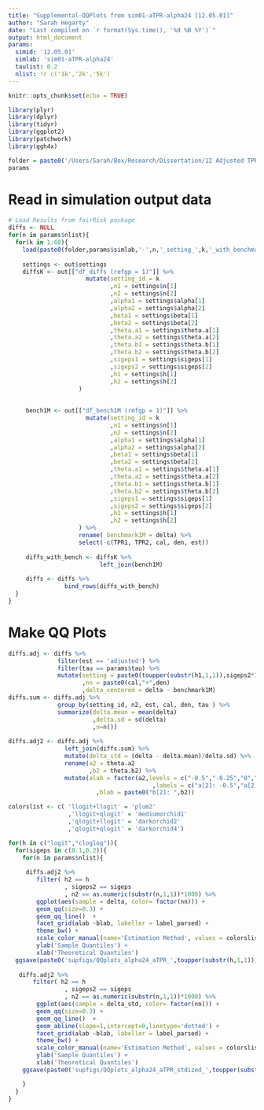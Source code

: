 ```yaml
---
title: "Supplemental-QQPlots from sim01-aTPR-alpha24 [12.05.01]"
author: "Sarah Hegarty"
date: "Last compiled on `r format(Sys.time(), '%d %B %Y')`"
output: html_document
params:
  simid: '12.05.01'
  simlab: 'sim01-aTPR-alpha24'
  taulist: 0.2
  nlist: !r c('1k','2k','5k')
---
```


```r
knitr::opts_chunk$set(echo = TRUE)
```

```r
library(plyr)
library(dplyr)
library(tidyr)
library(ggplot2)
library(patchwork)
library(ggh4x)
```

```r
folder = paste0('/Users/Sarah/Box/Research/Dissertation/12 Adjusted TPR/numerical/',params$simid,'/simout/')
params
```


# Read in simulation output data
```r
# Load Results from fairRisk package
diffs <- NULL
for(n in params$nlist){ 
  for(k in 1:60){
    load(paste0(folder,params$simlab,'-',n,'_setting_',k,'_with_benchmarks.Rdata'))
    
    settings <- out$settings
    diffsK <- out[["df_diffs (refgp = 1)"]] %>%
                      mutate(setting_id = k
                             ,n1 = settings$n[1]
                             ,n2 = settings$n[2]
                             ,alpha1 = settings$alpha[1]
                             ,alpha2 = settings$alpha[2]
                             ,beta1 = settings$beta[1]
                             ,beta2 = settings$beta[2]
                             ,theta.a1 = settings$theta.a[1]
                             ,theta.a2 = settings$theta.a[2]
                             ,theta.b1 = settings$theta.b[1]
                             ,theta.b2 = settings$theta.b[2]
                             ,sigeps1 = settings$sigeps[1]
                             ,sigeps2 = settings$sigeps[2]
                             ,h1 = settings$h[1]
                             ,h2 = settings$h[2]
                    )
                  
    
     bench1M <- out[["df_bench1M (refgp = 1)"]] %>%
                      mutate(setting_id = k
                             ,n1 = settings$n[1]
                             ,n2 = settings$n[2]
                             ,alpha1 = settings$alpha[1]
                             ,alpha2 = settings$alpha[2]
                             ,beta1 = settings$beta[1]
                             ,beta2 = settings$beta[2]
                             ,theta.a1 = settings$theta.a[1]
                             ,theta.a2 = settings$theta.a[2]
                             ,theta.b1 = settings$theta.b[1]
                             ,theta.b2 = settings$theta.b[2]
                             ,sigeps1 = settings$sigeps[1]
                             ,sigeps2 = settings$sigeps[2]
                             ,h1 = settings$h[1]
                             ,h2 = settings$h[2]
                    ) %>%
                    rename( benchmark1M = delta) %>%
                    select(-c(TPR1, TPR2, cal, den, est))
     
     diffs_with_bench <- diffsK %>%
                          left_join(bench1M)
     
     diffs <- diffs %>%
                bind_rows(diffs_with_bench)
  }
}
```


# Make QQ Plots
```r
diffs.adj <- diffs %>%
              filter(est == 'adjusted') %>%
              filter(tau == params$tau) %>%
              mutate(setting = paste0(toupper(substr(h1,1,1)),sigeps2*10)
                     ,nn = paste0(cal,"+",den)
                     ,delta_centered = delta - benchmark1M)
diffs.sum <- diffs.adj %>%
              group_by(setting_id, n2, est, cal, den, tau ) %>%
              summarize(delta.mean = mean(delta)
                        ,delta.sd = sd(delta)
                        ,n=n())
            
diffs.adj2 <- diffs.adj %>%
                left_join(diffs.sum) %>%
                mutate(delta_std = (delta - delta.mean)/delta.sd) %>%
                rename(a2 = theta.a2
                       ,b2 = theta.b2) %>%
                mutate(alab = factor(a2,levels = c("-0.5","-0.25","0","0.25","0.5")
                                         ,labels = c("a[2]: -0.5","a[2]: -0.25","a[2]: 0","a[2]: 0.25","a[2]: 0.5"))
                         ,blab = paste0("b[2]: ",b2))
```


```r
colorslist <- c( 'llogit+llogit' = 'plum2'
                 ,'llogit+qlogit' = 'mediumorchid1'
                 ,'qlogit+llogit' = 'darkorchid2'
                 ,'qlogit+qlogit' = 'darkorchid4')

for(h in c("logit","cloglog")){
  for(sigeps in c(0.1,0.2)){
    for(n in params$nlist){
      
     diffs.adj2 %>%
        filter( h2 == h
                , sigeps2 == sigeps
                , n2 == as.numeric(substr(n,1,1))*1000) %>%
        ggplot(aes(sample = delta, color= factor(nn))) +
        geom_qq(size=0.3) + 
        geom_qq_line()  +
        facet_grid(alab ~blab, labeller = label_parsed) + 
        theme_bw() + 
        scale_color_manual(name='Estimation Method', values = colorslist) +
        ylab('Sample Quantiles') +
        xlab('Theoretical Quantiles') 
  ggsave(paste0('supfigs/QQplots_alpha24_aTPR_',toupper(substr(h,1,1)),sigeps*10,'-',n,'.eps'), height=8,width=7)
  
   diffs.adj2 %>%
       filter( h2 == h
                , sigeps2 == sigeps
                , n2 == as.numeric(substr(n,1,1))*1000) %>%
        ggplot(aes(sample = delta_std, color= factor(nn))) +
        geom_qq(size=0.3) + 
        geom_qq_line()  +
        geom_abline(slope=1,intercept=0,linetype='dotted') +
        facet_grid(alab ~blab, labeller = label_parsed) + 
        theme_bw() +
        scale_color_manual(name='Estimation Method', values = colorslist) +
        ylab('Sample Quantiles') +
        xlab('Theoretical Quantiles') 
    ggsave(paste0('supfigs/QQplots_alpha24_aTPR_stdized_',toupper(substr(h,1,1)),sigeps*10,'-',n,'.eps'), height=8,width=7)

    }
  }
}
```


